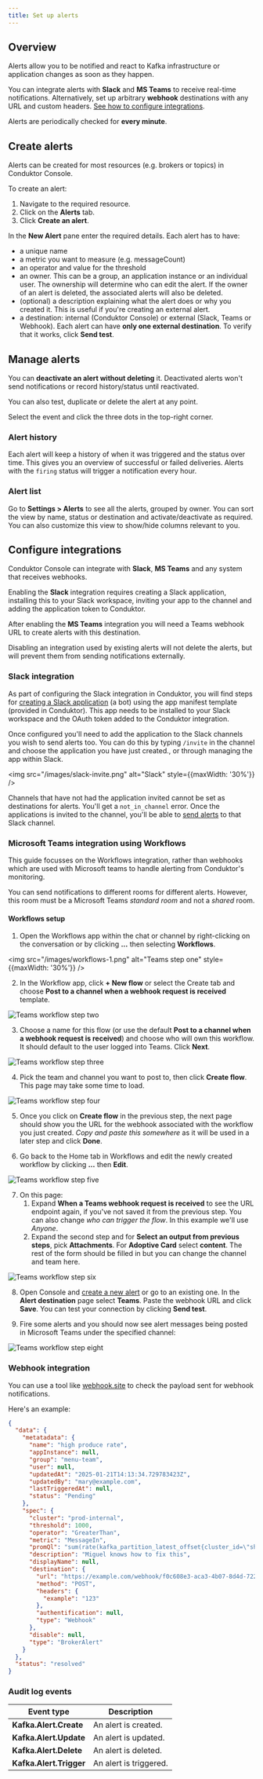 ```yaml
---
title: Set up alerts
---
```


## Overview

Alerts allow you to be notified and react to Kafka infrastructure or application changes as soon as they happen.

You can integrate alerts with **Slack** and **MS Teams** to receive real-time notifications. Alternatively, set up arbitrary **webhook** destinations with any URL and custom headers. [See how to configure integrations](#configure-integrations).

Alerts are periodically checked for **every minute**.

## Create alerts

Alerts can be created for most resources (e.g. brokers or topics) in Conduktor Console.

To create an alert:

1. Navigate to the required resource.
1. Click on the **Alerts** tab.
1. Click **Create an alert**.

In the **New Alert** pane enter the required details. Each alert has to have:

- a unique name
- a metric you want to measure (e.g. messageCount)
- an operator and value for the threshold
- an owner. This can be a group, an application instance or an individual user. The ownership will determine who can edit the alert.
    <Warning>
    If the owner of an alert is deleted, the associated alerts will also be deleted.
    </Warning>
- (optional) a description explaining what the alert does or why you created it. This is useful if you're creating an external alert.
- a destination: internal (Conduktor Console) or external (Slack, Teams or Webhook). Each alert can have **only one external destination**. To verify that it works, click **Send test**.

## Manage alerts

You can **deactivate an alert without deleting** it. Deactivated alerts won't send notifications or record history/status until reactivated.

You can also test, duplicate or delete the alert at any point.

Select the event and click the three dots in the top-right corner.

### Alert history

Each alert will keep a history of when it was triggered and the status over time. This gives you an overview of successful or failed deliveries. Alerts with the `firing` status will trigger a notification every hour.

### Alert list

Go to **Settings > Alerts** to see all the alerts, grouped by owner. You can sort the view by name, status or destination and activate/deactivate as required. You can also customize this view to show/hide columns relevant to you.

## Configure integrations

Conduktor Console can integrate with **Slack**, **MS Teams** and any system that receives webhooks.

Enabling the **Slack** integration requires creating a Slack application, installing this to your Slack workspace, inviting your app to the channel and adding the application token to Conduktor.  

After enabling the **MS Teams** integration you will need a Teams webhook URL to create alerts with this destination.

<Info>
Disabling an integration used by existing alerts will not delete the alerts, but will prevent them from sending notifications externally.
</Info>

### Slack integration

As part of configuring the Slack integration in Conduktor, you will find steps for [creating a Slack application](https://api.slack.com/apps) (a bot) using the app manifest template (provided in Conduktor). This app needs to be installed to your Slack workspace and the OAuth token added to the Conduktor integration.

Once configured you'll need to add the application to the Slack channels you wish to send alerts too. You can do this by typing `/invite` in the channel and choose the application you have just created., or through managing the app within Slack.

<img src="/images/slack-invite.png" alt="Slack" style={{maxWidth: '30%'}} />

Channels that have not had the application invited cannot be set as destinations for alerts. You'll get a `not_in_channel` error. Once the applications is invited to the channel, you'll be able to [send alerts](/platform/navigation/settings/alerts) to that Slack channel.

### Microsoft Teams integration using Workflows

This guide focusses on the Workflows integration, rather than webhooks which are used with Microsoft teams to handle alerting from Conduktor's monitoring.

You can send notifications to different rooms for different alerts. However, this room must be a Microsoft Teams *standard room* and not a *shared* room.

#### Workflows setup

1. Open the Workflows app within the chat or channel by right-clicking on the conversation or by clicking **...** then selecting **Workflows**.

<img src="/images/workflows-1.png" alt="Teams step one" style={{maxWidth: '30%'}} />

2. In the Workflow app, click **+ New flow** or select the Create tab and choose **Post to a channel when a webhook request is received** template.

![Teams workflow step two](/images/workflows-2.png)

3. Choose a name for this flow (or use the default **Post to a channel when a webhook request is received**) and choose who will own this workflow. It should default to the user logged into Teams. Click **Next**.

![Teams workflow step three](/images/workflows-3.png)

4. Pick the team and channel you want to post to, then click **Create flow**. This page may take some time to load.

![Teams workflow step four](/images/workflows-4.png)

5. Once you click on **Create flow** in the previous step, the next page should show you the URL for the webhook associated with the workflow you just created. *Copy and paste this somewhere* as it will be used in a later step and click **Done**.

6. Go back to the Home tab in Workflows and edit the newly created workflow by clicking **...** then **Edit**.

![Teams workflow step five](/images/workflows-5.png)

7. On this page:
    1. Expand **When a Teams webhook request is received** to see the URL endpoint again, if you've not saved it from the previous step. You can also change *who can trigger the flow*. In this example we'll use *Anyone*.
    1. Expand the second step and for **Select an output from previous steps**, pick **Attachments**. For **Adoptive Card** select **content**. The rest of the form should be filled in but you can change the channel and team here.

  ![Teams workflow step six](/images/workflows-6.png)

8. Open Console and [create a new alert](#create-alerts) or go to an existing one. In the **Alert destination** page select **Teams**. Paste the webhook URL and click **Save**. You can test your connection by clicking **Send test**.

9. Fire some alerts and you should now see alert messages being posted in Microsoft Teams under the specified channel:

 ![Teams workflow step eight](/images/workflows-8.png)

### Webhook integration

You can use a tool like [webhook.site](https://webhook.site) to check the payload sent for webhook notifications.

Here's an example:

```json
{
  "data": {
    "metatadata": {
      "name": "high produce rate",
      "appInstance": null,
      "group": "menu-team",
      "user": null,
      "updatedAt": "2025-01-21T14:13:34.729783423Z",
      "updatedBy": "mary@example.com",
      "lastTriggeredAt": null,
      "status": "Pending"
    },
    "spec": {
      "cluster": "prod-internal",
      "threshold": 1000,
      "operator": "GreaterThan",
      "metric": "MessageIn",
      "promQl": "sum(rate(kafka_partition_latest_offset{cluster_id=\"shadow-julien\"}[1m])) > 1000",
      "description": "Miguel knows how to fix this",
      "displayName": null,
      "destination": {
        "url": "https://example.com/webhook/f0c608e3-aca3-4b07-8d4d-7226f629ade9",
        "method": "POST",
        "headers": {
          "example": "123"
        },
        "authentification": null,
        "type": "Webhook"
      },
      "disable": null,
      "type": "BrokerAlert"
    }
  },
  "status": "resolved"
}
```

### Audit log events

  | **Event type**                | **Description**                         |
  | ----------------------------- | --------------------------------------- |
  | **Kafka.Alert.Create**        | An alert is created.                    |
  | **Kafka.Alert.Update**        | An alert is updated.                    |
  | **Kafka.Alert.Delete**        | An alert is deleted.                    |
  | **Kafka.Alert.Trigger**       | An alert is triggered.                  |
